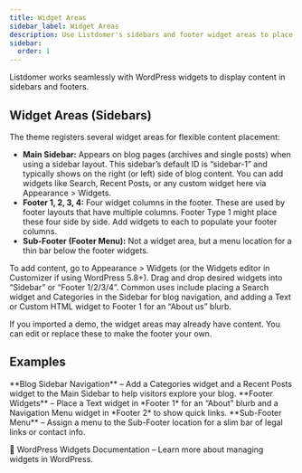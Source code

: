 ```yaml
---
title: Widget Areas
sidebar_label: Widget Areas
description: Use Listdomer's sidebars and footer widget areas to place content.
sidebar:
  order: 1
---
```


Listdomer works seamlessly with WordPress widgets to display content in sidebars and footers.

## Widget Areas (Sidebars)

The theme registers several widget areas for flexible content placement:

- **Main Sidebar:** Appears on blog pages (archives and single posts) when using a sidebar layout. This sidebar’s default ID is “sidebar-1” and typically shows on the right (or left) side of blog content. You can add widgets like Search, Recent Posts, or any custom widget here via Appearance > Widgets. <Badge text="Tip" />
- **Footer 1, 2, 3, 4:** Four widget columns in the footer. These are used by footer layouts that have multiple columns. Footer Type 1 might place these four side by side. Add widgets to each to populate your footer columns.
- **Sub-Footer (Footer Menu):** Not a widget area, but a menu location for a thin bar below the footer widgets.

To add content, go to Appearance > Widgets (or the Widgets editor in Customizer if using WordPress 5.8+). Drag and drop desired widgets into “Sidebar” or “Footer 1/2/3/4”. Common uses include placing a Search widget and Categories in the Sidebar for blog navigation, and adding a Text or Custom HTML widget to Footer 1 for an “About us” blurb.

<Aside type="note">If you imported a demo, the widget areas may already have content. You can edit or replace these to make the footer your own.</Aside>

## Examples

<CardGrid>
  <Card>**Blog Sidebar Navigation** – Add a Categories widget and a Recent Posts widget to the Main Sidebar to help visitors explore your blog.</Card>
  <Card>**Footer Widgets** – Place a Text widget in *Footer 1* for an “About” blurb and a Navigation Menu widget in *Footer 2* to show quick links.</Card>
  <Card>**Sub-Footer Menu** – Assign a menu to the Sub-Footer location for a slim bar of legal links or contact info.</Card>
</CardGrid>

<LinkCard href="https://wordpress.org/documentation/article/wordpress-widgets/">🔗 WordPress Widgets Documentation – Learn more about managing widgets in WordPress.</LinkCard>

